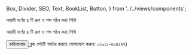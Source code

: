   Box,
  Divider,
  SEO,
  Text,
  BookList,
  Button,
} from '../../views/components';

<SEO pageTitle="আরবী বর্ণের ৪ টি রূপ ও শব্দ গঠন করা শিখি" />
<Box maxWidth={960} margin="0 auto" padding={{ xs: 3, sm: 4 }}>

<Text variant="h2" textAlign="center">
  আরবী বর্ণের ৪ টি রূপ ও শব্দ গঠন করা শিখি
</Text>
<Divider />

<Text>আরবী বর্ণের ৪ টি রূপ ও শব্দ গঠন করা শিখি</Text>

<Box textAlign="center">
  <a
    href="https://drive.google.com/file/d/1gtucIe49kgVEb3iwOxqySyQ0r_IcmfH7/view?usp=sharing"
    target="_blank"
    rel="noreferrer noopener"
  >
    <Button variant="primary">ডাউনলোড</Button>
  </a>
</Box>

<Text variant="h3" textAlign="center">
  ব্লক সেটটি অর্ডার করতে যোগাযোগ করুন: ০১৯১১-৪৯৪৫৪৭)
</Text>

</Box>
